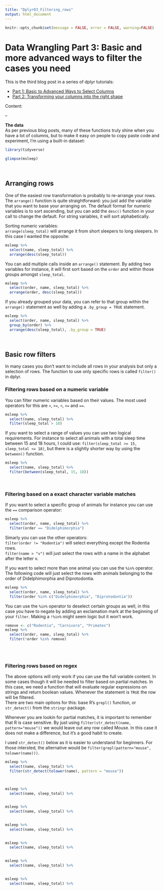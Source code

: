 ```yaml
---
title: "Dplyr03_Filtering_rows"
output: html_document
---
```


```r
knitr::opts_chunk$set(message = FALSE, error = FALSE, warning=FALSE)
```


# Data Wrangling Part 3: Basic and more advanced ways to filter the cases you need

This is the third blog post in a series of dplyr tutorials:

* [Part 1: Basic to Advanced Ways to Select Columns](https://suzanbaert.netlify.com/2018/01/dplyr-tutorial-1/)
* [Part 2: Transforming your columns into the right shape](https://suzan.rbind.io/2018/02/dplyr-tutorial-2/)


Content:  

--


**The data**  
As per previous blog posts, many of these functions truly shine when you have a lot of columns, but to make it easy on people to copy paste code and experiment, I'm using a built-in dataset:
```r
library(tidyverse)

glimpse(msleep)
```
<br>


## **Arranging rows**

One of the easiest row transformation is probably to re-arrange your rows. The `arrange()` function is quite straightforward: you just add the variable that you want to base your arranging on. The default format for numeric variables is to sort ascending, but you can add the `desc()` function in your call to change the default. For string variables, it will sort alphabetically.

Sorting numeric variables:  
`arrange(sleep_total)` will arrange it from short sleepers to long sleepers. In this case I wanted the opposite:

```r
msleep %>% 
  select(name, sleep_total) %>% 
  arrange(desc(sleep_total))
```


You can add multiple calls inside an `arrange()` statement. By adding two variables for instance, it will first sort based on the `order` and within those groups amongst `sleep_total`. 

```r
msleep %>% 
  select(order, name, sleep_total) %>% 
  arrange(order, desc(sleep_total))
```

If you already grouped your data, you can refer to that group within the `arrange()` statement as well by adding a `.by_group = TRUE` statement.

```r
msleep %>% 
  select(order, name, sleep_total) %>% 
  group_by(order) %>% 
  arrange(desc(sleep_total), .by_group = TRUE)
```
<br>


## **Basic row filters**

In many cases you don't want to include all rows in your analysis but only a selection of rows. The function to use only specific rows is called `filter()` in dplyr. 

### **Filtering rows based on a numeric variable**

You can filter numeric variables based on their values. The most used operators for this are `>`, `>=`, `<`, `<=` and `==`.  

```r
msleep %>% 
  select(name, sleep_total) %>% 
  filter(sleep_total > 18)
```

If you want to select a range of values you can use two logical requirements. For instance to select all animals with a total sleep time between 15 and 18 hours, I could use: `filter(sleep_total >= 15, sleep_total <= 18)`, but there is a slightly shorter way by using the `between()` function.

```r
msleep %>% 
  select(name, sleep_total) %>% 
  filter(between(sleep_total, 15, 18))
```
<br>

### **Filtering based on a exact character variable matches**

If you want to select a specific group of animals  for instance you can use the `==` comparison operator:


```r
msleep %>% 
  select(order, name, sleep_total) %>% 
  filter(order == "Didelphimorphia")
```

Simarly you can use the other operators:  
`filter(order != "Rodentia")` will select everything except the Rodentia rows.  
`filter(name > "v")` will just select the rows with a name in the alphabet after the letter v.  
  
If you want to select more than one animal you can use the `%in%` operator. The following code will just select the rows with animals belonging to the order of Didelphimorphia and Diprotodontia.  

```r
msleep %>% 
  select(order, name, sleep_total) %>% 
  filter(order %in% c("Didelphimorphia", "Diprotodontia"))
```

You can use the `%in%` operator to deselect certain groups as well, in this case you have to negate by adding an exclamation mark at the beginning of your `filter`. Making a `!%in%` might seem logic but it won't work.

```r
remove <- c("Rodentia", "Carnivora", "Primates")
msleep %>% 
  select(order, name, sleep_total) %>% 
  filter(!order %in% remove)
  
```

<br>

### **Filtering rows based on regex**

The above options will only work if you can use the full variable content. In some cases though it will be needed to filter based on partial matches. In this case, we need a function that will evaluate regular expressions on strings and return boolean values. Whenever the statement is `TRUE` the row will be filtered.  
There are two main options for this: base R's `grepl()` function, or `str_detect()` from the `stringr` package. 

Whenever you are lookin for partial matches, it is important to remember that R is case sensitive. By just using `filter(str_detect(name, pattern="mouse"))` we would leave out any row called Mouse. In this case it does not make a difference, but it's a good habit to create. 

I used `str_detect()` below as it is easier to understand for beginners. For those intersted, the alternative would be `filter(grepl(pattern="mouse", tolower(name)))`.  

```r
msleep %>% 
  select(name, sleep_total) %>% 
  filter(str_detect(tolower(name), pattern = "mouse"))

  
```




```r
msleep %>% 
  select(name, sleep_total) %>% 
  
```






```r
msleep %>% 
  select(name, sleep_total) %>% 
  
```






```r
msleep %>% 
  select(name, sleep_total) %>% 
  
```






```r
msleep %>% 
  select(name, sleep_total) %>% 
  
```





```r
msleep %>% 
  select(name, sleep_total) %>% 
  
```





```r
msleep %>% 
  select(name, sleep_total) %>% 
  
```




